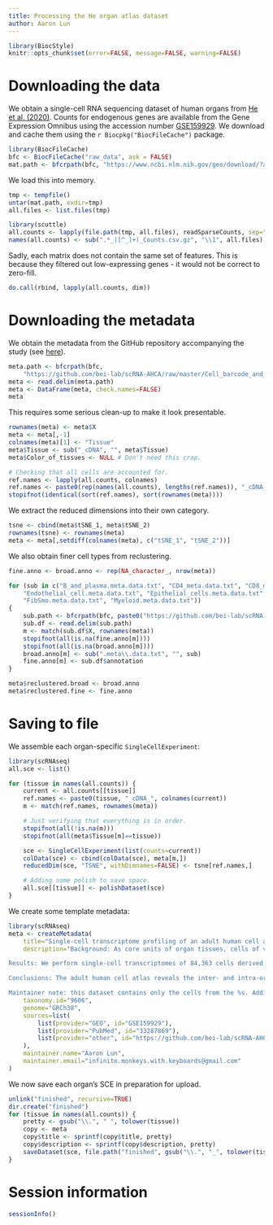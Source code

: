 ```yaml
---
title: Processing the He organ atlas dataset
author: Aaron Lun
---
```


```r
library(BiocStyle)
knitr::opts_chunk$set(error=FALSE, message=FALSE, warning=FALSE)
```

# Downloading the data

We obtain a single-cell RNA sequencing dataset of human organs from [He et al. (2020)](https://doi.org/10.1186/s13059-020-02210-0).
Counts for endogenous genes are available from the Gene Expression Omnibus
using the accession number [GSE159929](https://www.ncbi.nlm.nih.gov/geo/query/acc.cgi?acc=GSE159929).
We download and cache them using the `r Biocpkg("BiocFileCache")` package.

```r
library(BiocFileCache)
bfc <- BiocFileCache("raw_data", ask = FALSE)
mat.path <- bfcrpath(bfc, "https://www.ncbi.nlm.nih.gov/geo/download/?acc=GSE159929&format=file")
```

We load this into memory.

```r
tmp <- tempfile()
untar(mat.path, exdir=tmp)
all.files <- list.files(tmp)

library(scuttle)
all.counts <- lapply(file.path(tmp, all.files), readSparseCounts, sep=",", row.names=1, quote='"')
names(all.counts) <- sub(".*_([^_]+)_Counts.csv.gz", "\\1", all.files)
```

Sadly, each matrix does not contain the same set of features.
This is because they filtered out low-expressing genes - it would not be correct to zero-fill.

```r
do.call(rbind, lapply(all.counts, dim))
```

# Downloading the metadata

We obtain the metadata from the GitHub repository accompanying the study 
(see [here](https://github.com/bei-lab/scRNA-AHCA/tree/master/Cell_barcode_and_corresponding_cell_types_of_AHCA)).

```r
meta.path <- bfcrpath(bfc,
    "https://github.com/bei-lab/scRNA-AHCA/raw/master/Cell_barcode_and_corresponding_cell_types_of_AHCA/Annotation_AHCA_alltissues_meta.data_84363_cell.txt")
meta <- read.delim(meta.path)
meta <- DataFrame(meta, check.names=FALSE)
meta
```

This requires some serious clean-up to make it look presentable.

```r
rownames(meta) <- meta$X
meta <- meta[,-1]
colnames(meta)[1] <- "Tissue"
meta$Tissue <- sub("_cDNA", "", meta$Tissue)
meta$Color_of_tissues <- NULL # Don't need this crap.

# Checking that all cells are accounted for.
ref.names <- lapply(all.counts, colnames)
ref.names <- paste0(rep(names(all.counts), lengths(ref.names)), "_cDNA_", unlist(ref.names))
stopifnot(identical(sort(ref.names), sort(rownames(meta))))
```

We extract the reduced dimensions into their own category.

```r
tsne <- cbind(meta$tSNE_1, meta$tSNE_2)
rownames(tsne) <- rownames(meta)
meta <- meta[,setdiff(colnames(meta), c("tSNE_1", "tSNE_2"))]
```

We also obtain finer cell types from reclustering.

```r
fine.anno <- broad.anno <- rep(NA_character_, nrow(meta))

for (sub in c("B_and_plasma.meta.data.txt", "CD4_meta.data.txt", "CD8_meta.data.txt",
    "Endothelial_cell.meta.data.txt", "Epithelial_cells.meta.data.txt", 
    "FibSmo.meta.data.txt", "Myeloid.meta.data.txt")) 
{
    sub.path <- bfcrpath(bfc, paste0("https://github.com/bei-lab/scRNA-AHCA/raw/master/Cell_barcode_and_corresponding_cell_types_of_AHCA/", sub))
    sub.df <- read.delim(sub.path)
    m <- match(sub.df$X, rownames(meta))
    stopifnot(all(is.na(fine.anno[m])))
    stopifnot(all(is.na(broad.anno[m])))
    broad.anno[m] <- sub(".meta\\.data.txt", "", sub)
    fine.anno[m] <- sub.df$annotation
}

meta$reclustered.broad <- broad.anno
meta$reclustered.fine <- fine.anno
```

# Saving to file

We assemble each organ-specific `SingleCellExperiment`:

```r
library(scRNAseq)
all.sce <- list()

for (tissue in names(all.counts)) {
    current <- all.counts[[tissue]]
    ref.names <- paste0(tissue, "_cDNA_", colnames(current))
    m <- match(ref.names, rownames(meta))

    # Just verifying that everything is in order.
    stopifnot(all(!is.na(m)))
    stopifnot(all(meta$Tissue[m]==tissue))

    sce <- SingleCellExperiment(list(counts=current))
    colData(sce) <- cbind(colData(sce), meta[m,])
    reducedDim(sce, "TSNE", withDimnames=FALSE) <- tsne[ref.names,]

    # Adding some polish to save space.
    all.sce[[tissue]] <- polishDataset(sce)
}
```

We create some template metadata:

```r
library(scRNAseq)
meta <- createMetadata(
    title="Single-cell transcriptome profiling of an adult human cell atlas of 15 major organs [%s only]",
    description="Background: As core units of organ tissues, cells of various types play their harmonious rhythms to maintain the homeostasis of the human body. It is essential to identify the characteristics of cells in human organs and their regulatory networks for understanding the biological mechanisms related to health and disease. However, a systematic and comprehensive single-cell transcriptional profile across multiple organs of a normal human adult is missing.

Results: We perform single-cell transcriptomes of 84,363 cells derived from 15 tissue organs of one adult donor and generate an adult human cell atlas. The adult human cell atlas depicts 252 subtypes of cells, including major cell types such as T, B, myeloid, epithelial, and stromal cells, as well as novel COCH+ fibroblasts and FibSmo cells, each of which is distinguished by multiple marker genes and transcriptional profiles. These collectively contribute to the heterogeneity of major human organs. Moreover, T cell and B cell receptor repertoire comparisons and trajectory analyses reveal direct clonal sharing of T and B cells with various developmental states among different tissues. Furthermore, novel cell markers, transcription factors, and ligand-receptor pairs are identified with potential functional regulations in maintaining the homeostasis of human cells among tissues.

Conclusions: The adult human cell atlas reveals the inter- and intra-organ heterogeneity of cell characteristics and provides a useful resource in uncovering key events during the development of human diseases in the context of the heterogeneity of cells and organs.

Maintainer note: this dataset contains only the cells from the %s. Additional metadata has been added from the GitHub repository accompanying the paper.",
    taxonomy.id="9606",
    genome="GRCh38",
    sources=list(
        list(provider="GEO", id="GSE159929"),
        list(provider="PubMed", id="33287869"),
        list(provider="other", id="https://github.com/bei-lab/scRNA-AHCA")
    ),
    maintainer.name="Aaron Lun",
    maintainer.email="infinite.monkeys.with.keyboards@gmail.com"
)
```

We now save each organ's SCE in preparation for upload.

```r
unlink("finished", recursive=TRUE)
dir.create("finished")
for (tissue in names(all.counts)) {
    pretty <- gsub("\\.", " ", tolower(tissue))
    copy <- meta
    copy$title <- sprintf(copy$title, pretty)
    copy$description <- sprintf(copy$description, pretty)
    saveDataset(sce, file.path("finished", gsub("\\.", "_", tolower(tissue))), copy)
}
```

# Session information

```r
sessionInfo()
```
